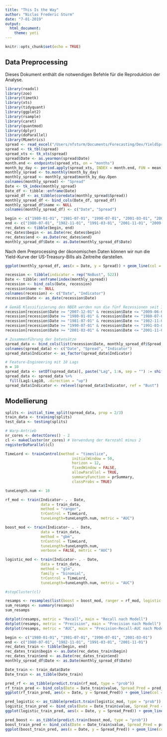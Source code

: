```yaml
---
title: "This Is the Way"
author: "Niclas Frederic Sturm"
date: "7-01-2019"
output:
  html_document:
    theme: yeti
---
```


```r
knitr::opts_chunk$set(echo = TRUE)
```

## Data Preprocessing

Dieses Dokument enthält die notwendigen Befehle für die Reproduktion der Analyse. 

```r
library(readxl)
library(zoo)
library(timetk)
library(xts)
library(tidyquant)
library(ggplot2)
library(rsample)
library(caret)
library(quantmod)
library(dplyr)
library(doParallel)
library(MLmetrics)
spread <- read_excel("/Users/nfsturm/Documents/Forecasting/Dev/YieldSpread.xls", range = "A12:B11353", col_names = c("Date", "Spread"))
spread <- tk_tbl(spread)
spread_xts <- tk_xts(spread)
spread$Date <- as.yearmon(spread$Date)
month.end <- endpoints(spread_xts, on = "months")
month_by_day <- period.apply(spread_xts, INDEX = month.end, FUN = mean)
monthly_spread <- to.monthly(month_by_day)
monthly_spread <- monthly_spread$month_by_day.Open
colnames(monthly_spread) <- "Spread"
Date <- tk_index(monthly_spread)
Date_df <- tibble::enframe(Date)
spread_df <- as_tibble(coredata(monthly_spread$Spread))
monthly_spread_df <- bind_cols(Date_df, spread_df)
monthly_spread_df$name <- NULL
colnames(monthly_spread_df) <- c("Date", "Spread")
```

```r
begin <- c("1980-01-01", "1981-07-01", "1990-07-01", "2001-03-01", "2007-12-01")
end <- c("1980-07-01", "1982-11-01", "1991-03-01", "2001-11-01", "2009-06-01")
rec_dates <- tibble(begin, end)
rec_dates$begin <- as.Date(rec_dates$begin)
rec_dates$end <- as.Date(rec_dates$end)
monthly_spread_df$Date <- as.Date(monthly_spread_df$Date)
```


Nach dem Preprocessing der ökonomischen Daten können wir nun die Yield-Kurve der US-Treasury-Bills als Zeitreihe darstellen.

```r
ggplot(monthly_spread_df, aes(x = Date, y = Spread)) + geom_line(col = "#9fd6ff") + theme_classic() + geom_hline(yintercept = 0) + theme(text = element_text(family = "Crimson", size = 12)) + labs(title = "Yield Spread von 1976 bis 2019", subtitle = "Monatlicher Durchschnitt", caption = "Quelle: FRED") + geom_rect(data = rec_dates, aes(xmin = begin, xmax = end, ymin = -Inf, ymax = +Inf), alpha = 0.5, fill= "grey80", inherit.aes = FALSE)
```

```r
recession <- tibble(indicator = rep("NoBust", 522))
Date <- tibble::enframe(index(monthly_spread))
recession <- bind_cols(Date, recession)
recession$name <- NULL
colnames(recession) <- c("Date", "Indicator")
recession$Date <- as_date(recession$Date)

# Gemäß Klassifizierung des NBER werden nun die fünf Rezessionen seit 1975 eingetragen.
recession[recession$Date >= "2007-12-01" & recession$Date <= "2009-06-01",]$Indicator <- "Bust"
recession[recession$Date >= "1980-01-01" & recession$Date <= "1980-07-01",]$Indicator <- "Bust"
recession[recession$Date >= "1981-07-01" & recession$Date <= "1982-11-01",]$Indicator <- "Bust"
recession[recession$Date >= "1990-07-01" & recession$Date <= "1991-03-01",]$Indicator <- "Bust"
recession[recession$Date >= "2001-03-01" & recession$Date <= "2001-11-01",]$Indicator <- "Bust"

# Zusammenführung der Datensätze
spread_data <- bind_cols(list(recession$Date, monthly_spread_df$Spread, recession$Indicator))
colnames(spread_data) <- c("Date", "Spread", "Indicator")
spread_data$Indicator <- as_factor(spread_data$Indicator)

# Feature-Engineering mit 10 Lags
n = 10
spread_data <- setDT(spread_data)[, paste("Lag", 1:n, sep = "") := shift(Spread, 1:n)][]
spread_data <- spread_data %>%
  fill(Lag1:Lag10, .direction = "up")
spread_data$Indicator <- relevel(spread_data$Indicator, ref = "Bust")
```

## Modellierung

```r
splits <- initial_time_split(spread_data, prop = 2/3)
train_data <- training(splits)
test_data <- testing(splits)
```

```r
# Warp-Antrieb
nr_cores <- detectCores() - 2
cl <- makeCluster(nr_cores) # Verwendung der Kernzahl minus 2
registerDoParallel(cl)

TimeLord <- trainControl(method = "timeslice",
                              initialWindow = 50,
                              horizon = 12,
                              fixedWindow = FALSE,
                              allowParallel = TRUE,
                              summaryFunction = prSummary,
                              classProbs = TRUE)

tuneLength.num <- 10
```



```r
rf_mod <- train(Indicator~ . - Date,
                data = train_data,
                method = "ranger",
                trControl = TimeLord,
                tuneLength=tuneLength.num, metric = "AUC")

boost_mod <- train(Indicator~ . - Date,
                data = train_data,
                method = "gbm",
                trControl = TimeLord,
                tuneLength=tuneLength.num,
                verbose = FALSE, metric = "AUC")

logistic_mod <- train(Indicator~ . - Date,
                data = train_data,
                method = "glm",
                family = "binomial",
                trControl = TimeLord,
                tuneLength=tuneLength.num, metric = "AUC")

#stopCluster(cl)
```

```r
resamps <- resamples(list(boost = boost_mod, ranger = rf_mod, logistic = logistic_mod))
sum_resamps <- summary(resamps)
sum_resamps
```

```r
dotplot(resamps, metric = "Recall", main = "Recall nach Modell")
dotplot(resamps, metric = "Precision", main = "Precision nach Modell")
dotplot(resamps, metric = "AUC", main = "Precision-Recall-AUC nach Modell")
```

```r
begin <- c("1980-01-01", "1981-07-01", "1990-07-01", "2001-03-01")
end <- c("1980-07-01", "1982-11-01", "1991-03-01", "2001-11-01")
rec_dates_train <- tibble(begin, end)
rec_dates_train$begin <- as.Date(rec_dates_train$begin)
rec_dates_train$end <- as.Date(rec_dates_train$end)
monthly_spread_df$Date <- as.Date(monthly_spread_df$Date)
```


```r
Date_train <- train_data$Date
Date_train <- as_tibble(Date_train)
```

```r
pred_rf <- as_tibble(predict.train(rf_mod, type = "prob"))
rf_train_pred <- bind_cols(Date = Date_train$value, Spread_Pred = pred_rf$Bust)
ggplot(rf_train_pred, aes(x = Date, y = Spread_Pred)) + geom_line(col = "#9fd6ff") + theme_classic() + theme(text = element_text(family = "Crimson", size = 12)) + geom_rect(data = rec_dates_train, aes(xmin = begin, xmax = end, ymin = -Inf, ymax = +Inf), alpha = 0.5, fill= "grey80", inherit.aes = FALSE)
```

```r
pred_logistic <- as_tibble(predict.train(logistic_mod, type = "prob"))
logistic_train_pred <- bind_cols(Date = Date_train$value, Spread_Pred = pred_logistic$Bust)
ggplot(logistic_train_pred, aes(x = Date, y = Spread_Pred)) + geom_line(col = "#9fd6ff") + theme_classic() + theme(text = element_text(family = "Crimson", size = 12)) + geom_rect(data = rec_dates_train, aes(xmin = begin, xmax = end, ymin = -Inf, ymax = +Inf), alpha = 0.5, fill= "grey80", inherit.aes = FALSE)
```

```r
pred_boost <- as_tibble(predict.train(boost_mod, type = "prob"))
boost_train_pred <- bind_cols(Date = Date_train$value, Spread_Pred = pred_boost$Bust)
ggplot(boost_train_pred, aes(x = Date, y = Spread_Pred)) + geom_line(col = "#9fd6ff") + theme_classic() + theme(text = element_text(family = "Crimson", size = 12)) + geom_rect(data = rec_dates_train, aes(xmin = begin, xmax = end, ymin = -Inf, ymax = +Inf), alpha = 0.5, fill= "grey80", inherit.aes = FALSE)
```

